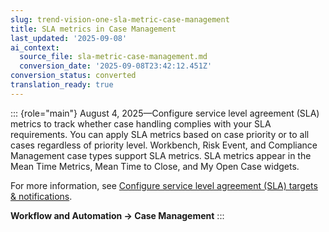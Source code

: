 ```yaml
---
slug: trend-vision-one-sla-metric-case-management
title: SLA metrics in Case Management
last_updated: '2025-09-08'
ai_context:
  source_file: sla-metric-case-management.md
  conversion_date: '2025-09-08T23:42:12.451Z'
conversion_status: converted
translation_ready: true
---
```


::: {role="main"}
August 4, 2025—Configure service level agreement (SLA) metrics to track whether case handling complies with your SLA requirements. You can apply SLA metrics based on case priority or to all cases regardless of priority level. Workbench, Risk Event, and Compliance Management case types support SLA metrics. SLA metrics appear in the Mean Time Metrics, Mean Time to Close, and My Open Case widgets.

For more information, see [Configure service level agreement (SLA) targets & notifications](config-sla-targets.mdx).

**Workflow and Automation → Case Management**
:::
